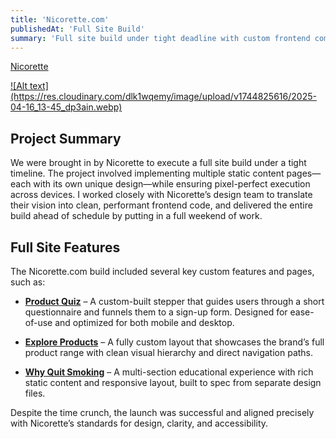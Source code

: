 ```yaml
---
title: 'Nicorette.com'
publishedAt: 'Full Site Build'
summary: 'Full site build under tight deadline with custom frontend components and content-heavy pages'
---
```


[Nicorette](https://www.nicorette.com/)

<a href="https://res.cloudinary.com/dlk1wqemy/image/upload/v1744825616/2025-04-16_13-45_dp3ain.webp">
![Alt text](https://res.cloudinary.com/dlk1wqemy/image/upload/v1744825616/2025-04-16_13-45_dp3ain.webp)
</a>

## Project Summary

We were brought in by Nicorette to execute a full site build under a tight timeline. The project involved implementing multiple static content pages—each with its own unique design—while ensuring pixel-perfect execution across devices. I worked closely with Nicorette’s design team to translate their vision into clean, performant frontend code, and delivered the entire build ahead of schedule by putting in a full weekend of work.

## Full Site Features

The Nicorette.com build included several key custom features and pages, such as:

- [**Product Quiz**](https://www.nicorette.com/product-quiz) – A custom-built stepper that guides users through a short questionnaire and funnels them to a sign-up form. Designed for ease-of-use and optimized for both mobile and desktop.

- [**Explore Products**](https://www.nicorette.com/explore-products) – A fully custom layout that showcases the brand’s full product range with clean visual hierarchy and direct navigation paths.

- [**Why Quit Smoking**](https://www.nicorette.com/why-quit-smoking/impact-on-body) – A multi-section educational experience with rich static content and responsive layout, built to spec from separate design files.

Despite the time crunch, the launch was successful and aligned precisely with Nicorette’s standards for design, clarity, and accessibility.
